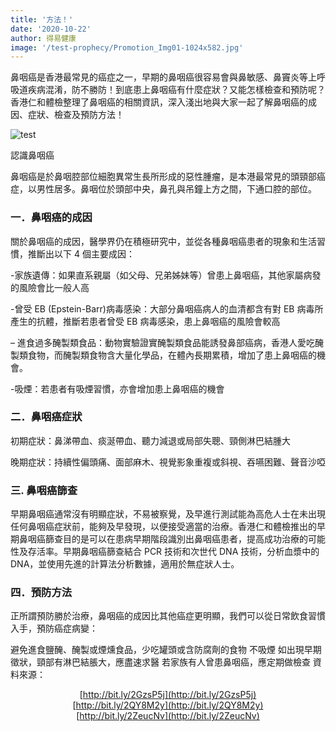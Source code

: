 ```yaml
---
title: '方法！'
date: '2020-10-22'
author: 得易健康
image: '/test-prophecy/Promotion_Img01-1024x582.jpg'
---
```


鼻咽癌是香港最常見的癌症之一，早期的鼻咽癌很容易會與鼻敏感、鼻竇炎等上呼吸道疾病混淆，防不勝防！到底患上鼻咽癌有什麼症狀？又能怎樣檢查和預防呢？香港仁和體檢整理了鼻咽癌的相關資訊，深入淺出地與大家一起了解鼻咽癌的成因、症狀、檢查及預防方法！

![test](https://www.prophecy.health/wp-content/uploads/2020/09/最新活動推廣individual-page-994-w-x-611-h.jpg)

認識鼻咽癌

鼻咽癌是於鼻咽腔部位細胞異常生長所形成的惡性腫瘤，是本港最常見的頭頸部癌症，以男性居多。鼻咽位於頭部中央，鼻孔與吊鐘上方之間，下通口腔的部位。

### 一．鼻咽癌的成因

關於鼻咽癌的成因，醫學界仍在積極研究中，並從各種鼻咽癌患者的現象和生活習慣，推斷出以下 4 個主要成因：

-家族遺傳：如果直系親屬（如父母、兄弟姊妹等）曾患上鼻咽癌，其他家屬病發的風險會比一般人高

-曾受 EB (Epstein-Barr)病毒感染：大部分鼻咽癌病人的血清都含有對 EB 病毒所產生的抗體，推斷若患者曾受 EB 病毒感染，患上鼻咽癌的風險會較高

– 進食過多醃製類食品：動物實驗證實醃製類食品能誘發鼻部癌病，香港人愛吃醃製類食物，而醃製類食物含大量化學品，在體內長期累積，增加了患上鼻咽癌的機會。

-吸煙：若患者有吸煙習慣，亦會增加患上鼻咽癌的機會

### 二．鼻咽癌症狀

初期症狀：鼻涕帶血、痰涎帶血、聽力減退或局部失聰、頸側淋巴結腫大

晚期症狀：持續性偏頭痛、面部麻木、視覺影象重複或斜視、吞嚥困難、聲音沙啞

### 三. 鼻咽癌篩查

早期鼻咽癌通常沒有明顯症狀，不易被察覺，及早進行測試能為高危人士在未出現任何鼻咽癌症狀前，能夠及早發現，以便接受適當的治療。香港仁和體檢推出的早期鼻咽癌篩查目的是可以在患病早期階段識別出鼻咽癌患者，提高成功治療的可能性及存活率。早期鼻咽癌篩查結合 PCR 技術和次世代 DNA 技術，分析血漿中的 DNA，並使用先進的計算法分析數據，適用於無症狀人士。

### 四．預防方法

正所謂預防勝於治療，鼻咽癌的成因比其他癌症更明顯，我們可以從日常飲食習慣入手，預防癌症病變：

避免進食鹽醃、醃製或煙燻食品，少吃罐頭或含防腐劑的食物
不吸煙
如出現早期徵狀，頸部有淋巴結脹大，應盡速求醫
若家族有人曾患鼻咽癌，應定期做檢查
資料來源：

<center>

[http://bit.ly/2GzsP5j](http://bit.ly/2GzsP5j)  
[http://bit.ly/2QY8M2y](http://bit.ly/2QY8M2y)  
[http://bit.ly/2ZeucNv](http://bit.ly/2ZeucNv)

</center>
